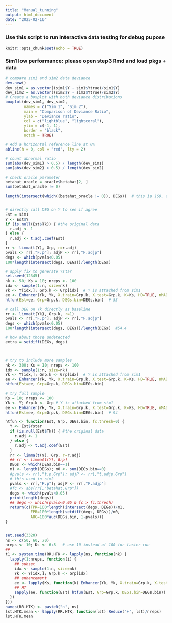```yaml
---
title: "Manual_tunning"
output: html_document
date: "2025-02-16"
---
```


### Use this script to run interactiva data testing for debug pupose


```r
knitr::opts_chunk$set(echo = TRUE)
```


### Sim1 low performance: please open step3 Rmd and load pkgs + data
```r
# compare sim1 and sim2 data deviance
dev.new()
dev_sim1 = as.vector((sim1$Y - sim1$Ytrue)/sim1$Y)
dev_sim2 = as.vector((sim2$Y - sim2$Ytrue)/sim2$Y)
# Create a boxplot with both deviance distributions
boxplot(dev_sim1, dev_sim2,
        names = c("Sim 1", "Sim 2"),
        main = "Comparison of Deviance Ratio",
        ylab = "Deviance ratio",
        col = c("lightblue", "lightcoral"),
        ylim = c(-1, 1),
        border = "black",
        notch = TRUE)

# Add a horizontal reference line at 0%
abline(h = 0, col = "red", lty = 2)

# count abnormal ratio
sum(abs(dev_sim1) > 0.5) / length(dev_sim1)
sum(abs(dev_sim2) > 0.5) / length(dev_sim2)

# check oracle parameter
betahat_oracle = oracle$betahat[2, ]
sum(betahat_oracle != 0)

length(intersect(which((betahat_oracle != 0)), DEGs))  # this is 169, agrees DEG information


# directly call DEG on Y to see if agree
Est = sim1
Y <- Est$Y
if (is.null(Est$Tk)) { #the original data
  r.adj <- 1
} else {
  r.adj <- t.adj.coef(Est)
}
rr <- limma(t(Y), Grp, r=r.adj)
pvals <- rr[,"F.p"]; adjP <- rr[,"F.adjp"]
degs <- which(pvals<0.05)
100*length(intersect(degs, DEGs))/length(DEGs)

# apply fix to generate Ystar
set.seed(12345)
nk <- 50; Ks = 10; nreps <- 100
idx <- sample(1:n, size=nk)
Yk <- Y[idx,]; Grp.k <- Grp[idx]  # Y is attached from sim1
ee <- Enhancer(Yk, Yk, X.train=Grp.k, X.test=Grp.k, K=Ks, HD=TRUE, nMAD=NULL)
htfun(Est=ee, Grp=Grp.k, DEGs.bin=DEGs.bin)  # 53

# call DEG on Yk directly as baseline
rr <- limma(t(Yk), Grp.k, r=1)
pvals <- rr[,"F.p"]; adjP <- rr[,"F.adjp"]
degs <- which(pvals<0.05)
100*length(intersect(degs, DEGs))/length(DEGs)  #54.4

# how about those undetected
extra = setdiff(DEGs, degs)



# try to include more samples
nk <- 300; Ks = 10; nreps <- 100
idx <- sample(1:n, size=nk)
Yk <- Y[idx,]; Grp.k <- Grp[idx]  # Y is attached from sim1
ee <- Enhancer(Yk, Yk, X.train=Grp.k, X.test=Grp.k, K=Ks, HD=TRUE, nMAD=NULL)
htfun(Est=ee, Grp=Grp.k, DEGs.bin=DEGs.bin) 

# try full sample
Ks = 10; nreps <- 100
Yk <- Y; Grp.k <- Grp # Y is attached from sim1
ee <- Enhancer(Yk, Yk, X.train=Grp.k, X.test=Grp.k, K=Ks, HD=TRUE, nMAD=NULL)
htfun(Est=ee, Grp=Grp.k, DEGs.bin=DEGs.bin)  # 94


```


```r
htfun <- function(Est, Grp, DEGs.bin, fc.thresh=0) {    
  Y <- Est$Ystar
  if (is.null(Est$Tk)) { #the original data
    r.adj <- 1
  } else {
    r.adj <- t.adj.coef(Est)
  }
  rr <- limma(t(Y), Grp, r=r.adj)
  ## rr <- limma(t(Y), Grp)
  DEGs <- which(DEGs.bin==1)
  m1 <- length(DEGs); m0 <- sum(DEGs.bin==0)
  #pvals <- rr[,"t.p.Grp"]; adjP <- rr[,"t.adjp.Grp"]   
  # this used in sim2
  pvals <- rr[,"F.p"]; adjP <- rr[,"F.adjp"]
  #fc <- abs(rr[,"betahat.Grp"])
  degs <- which(pvals<0.05)
  print(length(degs))
  ## degs <- which(pvals<0.05 & fc > fc.thresh)  
  return(c(TPR=100*length(intersect(degs, DEGs))/m1,
           FPR=100*length(setdiff(degs, DEGs))/m0,
           AUC=100*auc(DEGs.bin, 1-pvals)))
}


set.seed(3320)
ns <- c(50, 60, 70)
nreps <- 10; Ks <- 6:8   # use 10 instead of 100 for faster run
## 
t1 <- system.time(RR.HTK <- lapply(ns, function(nk) {
  lapply(1:nreps, function(i) {
    ## subset
    idx <- sample(1:n, size=nk)
    Yk <- Y[idx,]; Grp.k <- Grp[idx]
    ## enhancement
    ee <- lapply(Ks, function(k) Enhancer(Yk, Yk, X.train=Grp.k, X.test=Grp.k, K=k, HD=TRUE, nMAD=NULL)); names(ee) <- paste0("K", Ks)
    ## HT
    sapply(ee, function(Est) htfun(Est, Grp=Grp.k, DEGs.bin=DEGs.bin))
  })
}))
names(RR.HTK) <- paste0("n", ns)
lst.HTK.mean <- lapply(RR.HTK, function(lst) Reduce("+", lst)/nreps)
lst.HTK.mean
```



